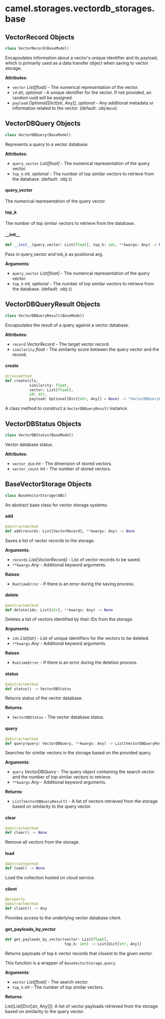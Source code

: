 <a id="camel.storages.vectordb_storages.base"></a>

# camel.storages.vectordb\_storages.base

<a id="camel.storages.vectordb_storages.base.VectorRecord"></a>

## VectorRecord Objects

```python
class VectorRecord(BaseModel)
```

Encapsulates information about a vector's unique identifier and its
payload, which is primarily used as a data transfer object when saving
to vector storage.

**Attributes**:

- `vector` _List[float]_ - The numerical representation of the vector.
- `id` _str, optional_ - A unique identifier for the vector. If not
  provided, an random uuid will be assigned.
- `payload` _Optional[Dict[str, Any]], optional_ - Any additional metadata
  or information related to the vector. (default: :obj:`None`)

<a id="camel.storages.vectordb_storages.base.VectorDBQuery"></a>

## VectorDBQuery Objects

```python
class VectorDBQuery(BaseModel)
```

Represents a query to a vector database.

**Attributes**:

- `query_vector` _List[float]_ - The numerical representation of the query
  vector.
- `top_k` _int, optional_ - The number of top similar vectors to retrieve
  from the database. (default: :obj:`1`)

<a id="camel.storages.vectordb_storages.base.VectorDBQuery.query_vector"></a>

#### query\_vector

The numerical representation of the query vector.

<a id="camel.storages.vectordb_storages.base.VectorDBQuery.top_k"></a>

#### top\_k

The number of top similar vectors to retrieve from the database.

<a id="camel.storages.vectordb_storages.base.VectorDBQuery.__init__"></a>

#### \_\_init\_\_

```python
def __init__(query_vector: List[float], top_k: int, **kwargs: Any) -> None
```

Pass in query_vector and tok_k as positional arg.

**Arguments**:

- `query_vector` _List[float]_ - The numerical representation of the
  query vector.
- `top_k` _int, optional_ - The number of top similar vectors to
  retrieve from the database. (default: :obj:`1`)

<a id="camel.storages.vectordb_storages.base.VectorDBQueryResult"></a>

## VectorDBQueryResult Objects

```python
class VectorDBQueryResult(BaseModel)
```

Encapsulates the result of a query against a vector database.

**Attributes**:

- `record` _VectorRecord_ - The target vector record.
- `similarity` _float_ - The similarity score between the query vector and
  the record.

<a id="camel.storages.vectordb_storages.base.VectorDBQueryResult.create"></a>

#### create

```python
@classmethod
def create(cls,
           similarity: float,
           vector: List[float],
           id: str,
           payload: Optional[Dict[str, Any]] = None) -> "VectorDBQueryResult"
```

A class method to construct a `VectorDBQueryResult` instance.

<a id="camel.storages.vectordb_storages.base.VectorDBStatus"></a>

## VectorDBStatus Objects

```python
class VectorDBStatus(BaseModel)
```

Vector database status.

**Attributes**:

- `vector_dim` _int_ - The dimension of stored vectors.
- `vector_count` _int_ - The number of stored vectors.

<a id="camel.storages.vectordb_storages.base.BaseVectorStorage"></a>

## BaseVectorStorage Objects

```python
class BaseVectorStorage(ABC)
```

An abstract base class for vector storage systems.

<a id="camel.storages.vectordb_storages.base.BaseVectorStorage.add"></a>

#### add

```python
@abstractmethod
def add(records: List[VectorRecord], **kwargs: Any) -> None
```

Saves a list of vector records to the storage.

**Arguments**:

- `records` _List[VectorRecord]_ - List of vector records to be saved.
- `**kwargs` _Any_ - Additional keyword arguments.
  

**Raises**:

- `RuntimeError` - If there is an error during the saving process.

<a id="camel.storages.vectordb_storages.base.BaseVectorStorage.delete"></a>

#### delete

```python
@abstractmethod
def delete(ids: List[str], **kwargs: Any) -> None
```

Deletes a list of vectors identified by their IDs from the storage.

**Arguments**:

- `ids` _List[str]_ - List of unique identifiers for the vectors to be
  deleted.
- `**kwargs` _Any_ - Additional keyword arguments.
  

**Raises**:

- `RuntimeError` - If there is an error during the deletion process.

<a id="camel.storages.vectordb_storages.base.BaseVectorStorage.status"></a>

#### status

```python
@abstractmethod
def status() -> VectorDBStatus
```

Returns status of the vector database.

**Returns**:

- `VectorDBStatus` - The vector database status.

<a id="camel.storages.vectordb_storages.base.BaseVectorStorage.query"></a>

#### query

```python
@abstractmethod
def query(query: VectorDBQuery, **kwargs: Any) -> List[VectorDBQueryResult]
```

Searches for similar vectors in the storage based on the provided
query.

**Arguments**:

- `query` _VectorDBQuery_ - The query object containing the search
  vector and the number of top similar vectors to retrieve.
- `**kwargs` _Any_ - Additional keyword arguments.
  

**Returns**:

- `List[VectorDBQueryResult]` - A list of vectors retrieved from the
  storage based on similarity to the query vector.

<a id="camel.storages.vectordb_storages.base.BaseVectorStorage.clear"></a>

#### clear

```python
@abstractmethod
def clear() -> None
```

Remove all vectors from the storage.

<a id="camel.storages.vectordb_storages.base.BaseVectorStorage.load"></a>

#### load

```python
@abstractmethod
def load() -> None
```

Load the collection hosted on cloud service.

<a id="camel.storages.vectordb_storages.base.BaseVectorStorage.client"></a>

#### client

```python
@property
@abstractmethod
def client() -> Any
```

Provides access to the underlying vector database client.

<a id="camel.storages.vectordb_storages.base.BaseVectorStorage.get_payloads_by_vector"></a>

#### get\_payloads\_by\_vector

```python
def get_payloads_by_vector(vector: List[float],
                           top_k: int) -> List[Dict[str, Any]]
```

Returns payloads of top k vector records that closest to the given
vector.

This function is a wrapper of `BaseVectorStorage.query`.

**Arguments**:

- `vector` _List[float]_ - The search vector.
- `top_k` _int_ - The number of top similar vectors.
  

**Returns**:

  List[List[Dict[str, Any]]]: A list of vector payloads retrieved
  from the storage based on similarity to the query vector.

